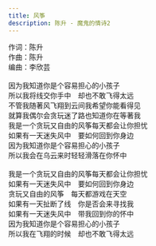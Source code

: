 ```yaml
---
title: 风筝
description: 陈升 - 魔鬼的情诗2
---
```


作词：陈升<br />作曲：陈升<br />编曲：李欣芸<br /><br />因为我知道你是个容易担心的小孩子<br />所以我将线交你手中　却也不敢飞得太远<br />不管我随著风飞翔到云间我希望你能看得见<br />就算我偶尔会贪玩迷了路也知道你在等著我<br />我是一个贪玩又自由的风筝每天都会让你担忧<br />如果有一天迷失风中　要如何回到你身边<br />因为我知道你是个容易担心的小孩子<br />所以我会在乌云来时轻轻滑落在你怀中<br /><br />我是一个贪玩又自由的风筝每天都会让你担忧<br />如果有一天迷失风中　要如何回到你身边<br />贪玩又自由的风筝　每天都游戏在天空<br />如果有一天扯断了线　你是否会来寻找我<br />如果有一天迷失风中　带我回到你的怀中<br />因为我知道你是个容易担心的小孩子<br />所以我在飞翔的时候　却也不敢飞得太远